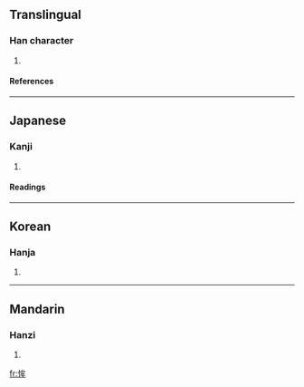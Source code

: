 ==Translingual==
===Han character===
{{Han char|rn=61|rad=心|as=06|sn=9|four=|canj=心戈竹手 (PIHQ)}}
# {{defn|Han|sort=心06}}
====References====
{{Han ref|kx=0383.290|dkj=10530|dj=0714.050|hdz=42299.070|uh=6048|ud=24648}}
----
==Japanese==
===Kanji===
{{ja-kanji|grade=|rs=心06}}
# {{defn|Japanese}} 
====Readings====
{{ja-readings|on=[[ぼう]] (bō), [[む]] (mu)|kun=[[むさぼりおしむ]] (musaborioshimu)}}
----
==Korean==
===Hanja===
{{ko-hanja|hangeul=모|eumhun=|rv=mo|mr=mo|y=mo}}
# {{defn|Korean}}
----
==Mandarin==
===Hanzi===
{{cmn-hanzi|pin=[[mú]] ([[mu2]])|wg=mu<sup>2</sup>}}
# {{defn|Mandarin}}

[[fr:恈]]